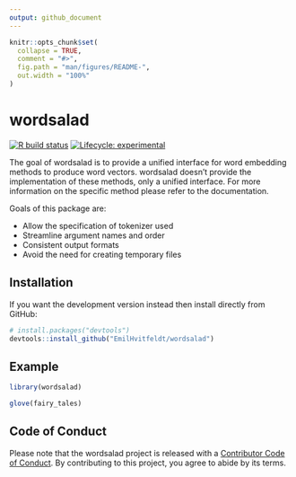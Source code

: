 ```yaml
---
output: github_document
---
```


<!-- README.md is generated from README.Rmd. Please edit that file -->

```r
knitr::opts_chunk$set(
  collapse = TRUE,
  comment = "#>",
  fig.path = "man/figures/README-",
  out.width = "100%"
)
```

# wordsalad

<!-- badges: start -->
[![R build status](https://github.com/EmilHvitfeldt/wordsalad/workflows/R-CMD-check/badge.svg)](https://github.com/EmilHvitfeldt/wordsalad/actions)
[![Lifecycle: experimental](https://img.shields.io/badge/lifecycle-experimental-orange.svg)](https://www.tidyverse.org/lifecycle/#experimental)
<!-- badges: end -->

The goal of wordsalad is to provide a unified interface for word embedding methods to produce word vectors. wordsalad doesn't provide the implementation of these methods, only a unified interface. For more information on the specific method please refer to the documentation.

Goals of this package are:

- Allow the specification of tokenizer used
- Streamline argument names and order
- Consistent output formats
- Avoid the need for creating temporary files 

## Installation

If you want the development version instead then install directly from GitHub:

```r
# install.packages("devtools")
devtools::install_github("EmilHvitfeldt/wordsalad")
```

## Example

```r
library(wordsalad)

glove(fairy_tales)
```

## Code of Conduct
  
Please note that the wordsalad project is released with a [Contributor Code of Conduct](https://contributor-covenant.org/version/2/0/CODE_OF_CONDUCT.html). By contributing to this project, you agree to abide by its terms.
